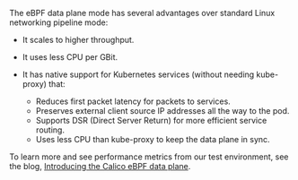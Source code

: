 The eBPF data plane mode has several advantages over standard Linux networking pipeline mode:

- It scales to higher throughput.
- It uses less CPU per GBit.
- It has native support for Kubernetes services (without needing kube-proxy) that:

  - Reduces first packet latency for packets to services.
  - Preserves external client source IP addresses all the way to the pod.
  - Supports DSR (Direct Server Return) for more efficient service routing.
  - Uses less CPU than kube-proxy to keep the data plane in sync.

To learn more and see performance metrics from our test environment, see the blog, [Introducing the Calico eBPF data plane](https://www.projectcalico.org/introducing-the-calico-ebpf-dataplane/).
